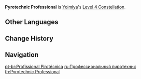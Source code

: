 {{Constellation Infobox
|image       = Constellation Pyrotechnic Professional.png
|description = When Yoimiya's own Aurous Blaze triggers an explosion, [[Niwabi Fire-Dance]]'s CD is decreased by 1.2.
|level       = 4
|character   = Yoimiya
|utility1    = Cooldown Reduction
}}
'''Pyrotechnic Professional''' is [[Yoimiya]]'s [[Level 4 Constellation]].

==Other Languages==
{{Other Languages
|en      = Pyrotechnic Professional
|zhs     = 花火职人心得
|zhs_rm  = Huāhuǒ Zhírén Xīndé
|zht     = 花火職人心得
|zht_rm  = Huāhuǒ Zhírén Xīndé
|zh_tl   = Firework Maker's Knowledge
|ja      = 花火職人の心得
|ja_rm   = Hanabi Shokunin no Kokoroe
|ja_tl   = Firework Maker's Knowledge
|ko      = 폭죽장인의 깨달음
|ko_rm   = Pokjukjang'in-ui Kkaedareum
|ko_tl   = Enlightenment of Firework Master
|es      = Conocimiento pirotécnico
|es_tl   = Pyrotechnic Knowledge
|fr      = Pro de la pyrotechnie
|fr_tl   = Pro of Pyrotechnics
|ru      = Профессиональный пиротехник
|ru_tl   = Professional Pyrotechnician
|th      = Pyrotechnic Professional
|vi      = Chuyên Viên Pháo Hoa
|vi_tl   = 
|de      = Versierte Pyrotechnik
|de_tl   = Versed Pyrotechnics
|id      = Pyrotechnic Professional
|pt      = Profissional Pirotécnica
|pt_tl   = Pyrotechnic Professional
}}

==Change History==
{{Change History|2.0}}

==Navigation==
{{Talent Navbox|Yoimiya}}
[[pt-br:Profissional Pirotécnica]]
[[ru:Профессиональный пиротехник]]
[[th:Pyrotechnic Professional]]